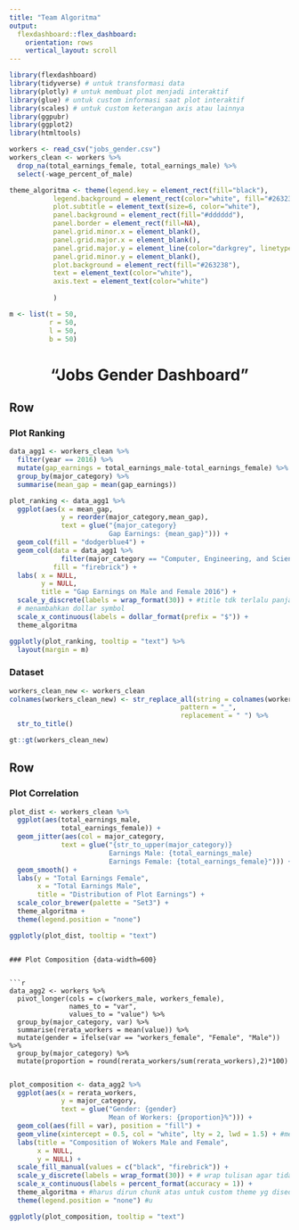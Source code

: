 ---
title: "Team Algoritma"
output: 
  flexdashboard::flex_dashboard:
    orientation: rows
    vertical_layout: scroll
---

```{r setup, include=FALSE}
library(flexdashboard)
library(tidyverse) # untuk transformasi data
library(plotly) # untuk membuat plot menjadi interaktif
library(glue) # untuk custom informasi saat plot interaktif
library(scales) # untuk custom keterangan axis atau lainnya
library(ggpubr)
library(ggplot2)
library(htmltools)
```

```{r}
workers <- read_csv("jobs_gender.csv")
workers_clean <- workers %>% 
  drop_na(total_earnings_female, total_earnings_male) %>% 
  select(-wage_percent_of_male)
```
```{r}
theme_algoritma <- theme(legend.key = element_rect(fill="black"),
           legend.background = element_rect(color="white", fill="#263238"),
           plot.subtitle = element_text(size=6, color="white"),
           panel.background = element_rect(fill="#dddddd"),
           panel.border = element_rect(fill=NA),
           panel.grid.minor.x = element_blank(),
           panel.grid.major.x = element_blank(),
           panel.grid.major.y = element_line(color="darkgrey", linetype=2),
           panel.grid.minor.y = element_blank(),
           plot.background = element_rect(fill="#263238"),
           text = element_text(color="white"),
           axis.text = element_text(color="white")
           
           )
```

```{r}
m <- list(t = 50,
          r = 50,
          l = 50,
          b = 50)

```

<center> <h1> "Jobs Gender Dashboard" </h1> </center>

Row {data-height=500 .tabset}
-----------------------------------------------------------------------

### Plot Ranking

```{r}
data_agg1 <- workers_clean %>%
  filter(year == 2016) %>% 
  mutate(gap_earnings = total_earnings_male-total_earnings_female) %>% 
  group_by(major_category) %>%
  summarise(mean_gap = mean(gap_earnings))
```
```{r}
plot_ranking <- data_agg1 %>% 
  ggplot(aes(x = mean_gap, 
             y = reorder(major_category,mean_gap),
             text = glue("{major_category}
                         Gap Earnings: {mean_gap}"))) +
  geom_col(fill = "dodgerblue4") +
  geom_col(data = data_agg1 %>% 
             filter(major_category == "Computer, Engineering, and Science"), 
           fill = "firebrick") +
  labs( x = NULL,
        y = NULL,
        title = "Gap Earnings on Male and Female 2016") +
  scale_y_discrete(labels = wrap_format(30)) + #title tdk terlalu panjang
  # menambahkan dollar symbol
  scale_x_continuous(labels = dollar_format(prefix = "$")) +
  theme_algoritma

```
```{r}
ggplotly(plot_ranking, tooltip = "text") %>% 
  layout(margin = m)
```

### Dataset
```{r}
workers_clean_new <- workers_clean
colnames(workers_clean_new) <- str_replace_all(string = colnames(workers_clean_new), 
                                           pattern = "_", 
                                           replacement = " ") %>% 
  str_to_title()

gt::gt(workers_clean_new)


```

Row {data-height=500}
-----------------------------------------------------------------------

### Plot Correlation {data-width=400}

```{r}
plot_dist <- workers_clean %>% 
  ggplot(aes(total_earnings_male, 
             total_earnings_female)) +
  geom_jitter(aes(col = major_category,
             text = glue("{str_to_upper(major_category)}
                         Earnings Male: {total_earnings_male}
                         Earnings Female: {total_earnings_female}"))) +
  geom_smooth() +
  labs(y = "Total Earnings Female",
       x = "Total Earnings Male",
       title = "Distribution of Plot Earnings") +
  scale_color_brewer(palette = "Set3") +
  theme_algoritma +
  theme(legend.position = "none")
```
```{r}
ggplotly(plot_dist, tooltip = "text")

```
```

### Plot Composition {data-width=600}


```{r}
data_agg2 <- workers %>% 
  pivot_longer(cols = c(workers_male, workers_female), 
               names_to = "var", 
               values_to = "value") %>% 
  group_by(major_category, var) %>% 
  summarise(rerata_workers = mean(value)) %>% 
  mutate(gender = ifelse(var == "workers_female", "Female", "Male")) %>%
  group_by(major_category) %>% 
  mutate(proportion = round(rerata_workers/sum(rerata_workers),2)*100)
         
```

```{r}
plot_composition <- data_agg2 %>% 
  ggplot(aes(x = rerata_workers, 
             y = major_category,
             text = glue("Gender: {gender}
                         Mean of Workers: {proportion}%"))) +
  geom_col(aes(fill = var), position = "fill") +
  geom_vline(xintercept = 0.5, col = "white", lty = 2, lwd = 1.5) + #membuat vertical line
  labs(title = "Composition of Wokers Male and Female",
       x = NULL,
       y = NULL) +
  scale_fill_manual(values = c("black", "firebrick")) +
  scale_y_discrete(labels = wrap_format(30)) + # wrap tulisan agar tidak terlalu panjang
  scale_x_continuous(labels = percent_format(accuracy = 1)) +
  theme_algoritma + #harus dirun chunk atas untuk custom theme yg disediakan
  theme(legend.position = "none") #u
```

```{r}
ggplotly(plot_composition, tooltip = "text") 
  

```

